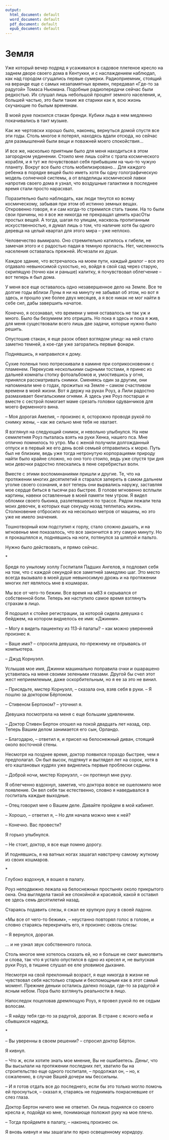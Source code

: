 ```yaml
---
output:
  html_document: default
  word_document: default
  pdf_document: default
  epub_document: default
---
```


# Земля {#09}

Уже который вечер подряд я усаживался в садовое плетеное кресло на заднем дворе своего дома в Кентукки, и с наслаждением наблюдал, как над городом сгущались первые сумерки. Радиоприемник, стоящий на веранде еще с самых незапамятных времен, передавал «Где-то за радугой» Томаса Ньюмана. Подобные радиопередачи сейчас были редкостью. Их слушал лишь небольшой процент земного населения, и, большей частью, это были такие же старики как я, всю жизнь скучающие по былым временам.

В моей руке покоился стакан бренди. Кубики льда в нем медленно покачивались в такт музыке.

Как же чертовски хорошо было, наконец, вернуться домой спустя все эти годы. Столь многое я потерял, находясь вдали отсюда, но сейчас для размышлений были вещи и поважней моего спокойствия…

И все же, насколько приятным было для меня находиться в этом загородном уединении. Стоило мне лишь сойти с трапа космического корабля, и я тут же почувствовал себя прибывшим на чью-то чужую планету. Вокруг все было столь мобилизировано… Для каждого ребенка в порядке вещей было иметь хотя бы одну голографическую модель солнечной системы, а от владелицы космической лавки напротив своего дома я узнал, что воздушные галактики в последнее время стали просто нарасхват.

Поразительно было наблюдать, как люди тянутся ко всему космическому, забывая при этом об истинно земных вещах. Откровенно говоря, я и сам когда-то стремился стать таким. На то были свои причины, но я все же никогда не прекращал ценить красОты простых вещей. А тогда, шагая по улицам, насквозь пропитанным искусственностью, я думал лишь о том, что наличие хотя бы одного деревца на целый квартал для этого мира – уже неплохо.

Человечество вымирало. Оно стремительно катилось к гибели, не замечая этого и с радостью падая в темную пропасть. Нет, численность населения оставалась прежней. Исчезали их души.

Каждое здание, что встречалось на моем пути, каждый диалог – все это отдавало невыносимой сухостью, но, войдя в свой сад через старую, скрипящую (точно как и раньше) калитку, я почувствовал облегчение – вот теперь я был дома.

У меня все еще оставалось одно незавершенное дело на Земле. Все те долгие годы вблизи Луны я ни на минуту не забывал об этом, но вот я здесь, и прошло уже более двух месяцев, а я все никак не мог найти в себе сил, дабы завершить начатое.

Конечно, я осознавал, что времени у меня оставалось не так уж и много. Было бы безумием это отрицать. Но пока я здесь и пока я жив, для меня существовали всего лишь две задачи, которые нужно было решить.

Опустошив стакан, я еще разок обвел взглядом улицу: на ней стало заметно темней, а кое-где уже загорались первые фонари.

Поднявшись, я направился к дому.

Сухие поленья тихо потрескивали в камине при соприкосновении с пламенем. Перекусив несколькими сырными тостами, я принес из дальней комнаты стопку фотоальбомов и, умостившись у огня, принялся рассматривать снимки. Сменяясь один за другим, они напоминали мне о годах, прожитых на Земле – самом счастливом времени в моей жизни. Вот я держу на руках Роуз, а Лили радостно размахивает бенгальскими огнями. А здесь уже Роуз постарше и вместе с сестрой помогает маме срезать головки одуванчиков для моего фирменного вина.

– Моя дорогая Амелия, – произнес я, осторожно проводя рукой по снимку жены, – как же сильно мне тебя не хватает.

Я взглянул на следующий снимок, и невольно улыбнулся. На нем семилетняя Роуз пыталась взять на руки Хенка, нашего пса. Мне отлично помнилось то утро. Мы с женой получили долгожданный отпуск и в первый же его день всей семьей отправились к морю. Путь был не близким, ведь уже тогда нетронутую корпорациями природу найти было крайне сложно, но оно того стоило, ведь уже спустя три дня мои девочки радостно плескались в пене серебристых волн.

Вместе с этими воспоминаниями пришли и другие. Те, что на протяжении многих десятилетий я старался запереть в самом дальнем уголке своего сознания, и вот теперь они вырвались наружу, заставляя мое сердце биться в тысячи раз быстрее. В голове мгновенно всплыли картины, навеки оставленные в моей памяти тем утром. Я видел обломки своего бьюика, разлетевшиеся по трассе. Рядом лежали тела моих девочек, в которых еще секунду назад теплилась жизнь. Столкновение отбросило их на несколько метров от машины, но это уже не имело значения.

Тошнотворный ком подступил к горлу, стало сложно дышать, и на мгновенье мне показалось, что все закончится в эту самую минуту. Но я прокашлялся и, поднявшись на ноги, потянулся за шляпой и пальто.

Нужно было действовать, и прямо сейчас.

\*

Бредя по унылому холлу Госпиталя Падших Ангелов, я подловил себя на том, что с каждой секундой все заметней замедляю шаг. Это место всегда вызывало в моей душе невыносимую дрожь и на протяжении многих лет являлось мне в кошмарах.

Мы все от чего-то бежим. Все время на м83 я скрывался от собственной боли. Теперь же наступило самое время взглянуть страхам в лицо.

Я подошел к стойке регистрации, за которой сидела девушка с бейджем, на котором виднелось ее имя: «Джинни».

– Могу я видеть пациентку из 113-й палаты? – как можно уверенней произнес я.

– Ваше имя? – спросила девушка, по-прежнему не отрываясь от компьютера.

– Джуд Корнуэлл.

Услышав мое имя, Джинни машинально поправила очки и ошарашено уставилась на меня своими зелеными глазами. Другой бы счел этот жест неприемлемым, даже оскорбительным, но я ее за это не винил.

– Присядьте, мистер Корнуэлл, – сказала она, взяв себя в руки. – Я пошлю за доктором Бёртоном.

– Стивеном Бертоном? – уточнил я.

Девушка посмотрела на меня с еще большим удивлением.

– Доктор Стивен Бертон отошел на покой двадцать лет назад, сер. Теперь Вашим делом занимается его сын, Орландо.

– Благодарю, – ответил я, и присел на белоснежный диван, стоящий около восточной стены.

Несмотря на позднее время, доктор появился гораздо быстрее, чем я предполагал. Он был высок, подтянут и выглядел лет на сорок, хотя в его каштановых кудрях уже виднелись первые проблески седины.

– Доброй ночи, мистер Корнуэлл, – он протянул мне руку.

Я облегченно вздохнул, заметив, что доктора вовсе не ошеломило мое появление. Он вел себя так естественно, словно я наведывался в госпиталь каждые выходные.

– Отец говорил мне о Вашем деле. Давайте пройдем в мой кабинет.

– Хорошо, – ответил я, – Но для начала можно мне к ней?

– Конечно. Вас провести?

Я горько улыбнулся.

– Не стоит, доктор, я все еще помню дорогу.

И поднявшись, я на ватных ногах зашагал навстречу самому жуткому из своих кошмаров.

\*

Глубоко вздохнув, я вошел в палату.

Роуз неподвижно лежала на белоснежных простынях около прикрытого окна. Она выглядела такой же спокойной и красивой, какой я оставил ее здесь семь десятилетий назад.

Стараясь подавить слезы, я сжал ее хрупкую руку в своей ладони.

«Мы все от чего-то бежим», – неустанно повторял голос в голове, и словно стараясь перекричать его, я произнес сквозь слезы:

– Я вернулся, дорогая.

… и не узнал звук собственного голоса.

Столь многое мне хотелось сказать ей, но я больше не смог вымолвить и слова, так что я устало опустился в одно из кресел и, не выпуская руки Роуз, в тишине слушал ее еле уловимое дыхание.

Несмотря на свой преклонный возраст, я еще никогда в жизни не чувствовал себя настолько старым и беспомощным как в этот самый момент. Прежние деньки остались далеко позади, где-то за радугой и ясным небом. Пора было взглянуть реальности в лицо.

Напоследок поцеловав дремлющую Роуз, я провел рукой по ее седым волосам.

– Я найду тебя где-то за радугой, дорогая. В стране с ясного неба и сбывшихся надежд.

\*

– Вы уверенны в своем решении? – спросил доктор Бёртон.

Я кивнул.

– Что ж, если хотите знать мое мнение, Вы не ошибаетесь. Деньг, что Вы высылали на протяжении последних лет, хватило бы на строительство еще одного госпиталя, – продолжал он, – но, к сожалению, в случае Вашей дочери мы бессильны.

– И я готов отдать все до последнего, если бы это только могло помочь ей проснуться, – сказал я, стараясь не поднимать покрасневшие от слез глаза.

Доктор Бертон ничего мне не ответил. Он лишь поднялся со своего кресла и, подойдя ко мне, понимающе положил руку на мое плечо.

– Тогда пройдемте в палату, – наконец произнес он.

Я вновь кивнул и мы зашагали по ярко освещенному коридору.